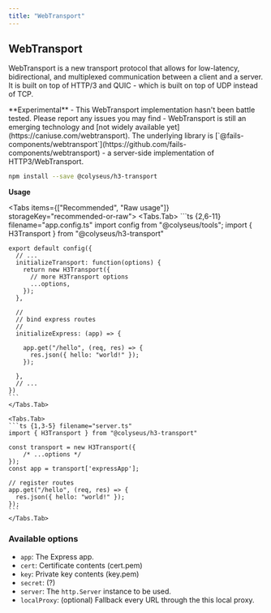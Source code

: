 ```yaml
---
title: "WebTransport"
---
```


## WebTransport

WebTransport is a new transport protocol that allows for low-latency, bidirectional, and multiplexed communication between a client and a server. It is built on top of HTTP/3 and QUIC - which is built on top of UDP instead of TCP.

<Callout type="warning">
    **Experimental** - This WebTransport implementation hasn't been battle tested. Please report any issues you may find - WebTransport is still an emerging technology and [not widely available yet](https://caniuse.com/webtransport).
</Callout>

<Callout type="info">
    The underlying library is [`@fails-components/webtransport`](https://github.com/fails-components/webtransport) - a server-side implementation of HTTP3/WebTransport.
</Callout>

```sh npm2yarn
npm install --save @colyseus/h3-transport
```

**Usage**

<Tabs items={["Recommended", "Raw usage"]} storageKey="recommended-or-raw">
    <Tabs.Tab>
    ```ts {2,6-11} filename="app.config.ts"
    import config from "@colyseus/tools";
    import { H3Transport } from "@colyseus/h3-transport"

    export default config({
      // ...
      initializeTransport: function(options) {
        return new H3Transport({
          // more H3Transport options
          ...options,
        });
      },

      //
      // bind express routes
      //
      initializeExpress: (app) => {

        app.get("/hello", (req, res) => {
          res.json({ hello: "world!" });
        });

      },
      // ...
    })
    ```
    </Tabs.Tab>

    <Tabs.Tab>
    ```ts {1,3-5} filename="server.ts"
    import { H3Transport } from "@colyseus/h3-transport"

    const transport = new H3Transport({
        /* ...options */
    });
    const app = transport['expressApp'];

    // register routes
    app.get("/hello", (req, res) => {
      res.json({ hello: "world!" });
    });
    ```
    </Tabs.Tab>
</Tabs>

### Available options

- `app`: The Express app.
- `cert`: Certificate contents (cert.pem)
- `key`: Private key contents (key.pem)
- `secret`: (?)
- `server`: The `http.Server` instance to be used.
- `localProxy`: (optional) Fallback every URL through the this local proxy.
